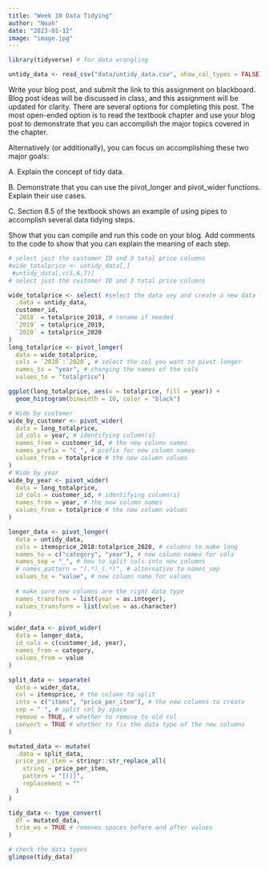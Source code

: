 ```yaml
---
title: "Week 10 Data Tidying"
author: "Noah"
date: "2023-01-12"
image: "image.jpg"
---
```

```r
library(tidyverse) # for data wrangling
```

```r
untidy_data <- read_csv("data/untidy_data.csv", show_col_types = FALSE)
```


Write your blog post, and submit the link to this assignment on blackboard. Blog post ideas will be discussed in class, and this assignment will be updated for clarity.
There are several options for completing this post. The most open-ended option is to read the textbook chapter and use your blog post to demonstrate that you can accomplish the major topics covered in the chapter.

Alternatively (or additionally), you can focus on accomplishing these two major goals:

A. Explain the concept of tidy data.

B. Demonstrate that you can use the pivot_longer and pivot_wider functions. Explain their use cases.

C. Section 8.5 of the textbook shows an example of using pipes to accomplish several data tidying steps.

Show that you can compile and run this code on your blog.
Add comments to the code to show that you can explain the meaning of each step.
```r
# select just the customer ID and 3 total price columns
#wide_totalprice <- untidy_data[,] 
 #untidy_data[,c(5,6,7)]
# select just the customer ID and 3 total price columns

wide_totalprice <- select( #select the data sey and create a new data frame 
  .data = untidy_data,
  customer_id, 
  `2018` = totalprice_2018, # rename if needed
  `2019` = totalprice_2019,
  `2020` = totalprice_2020
)
long_totalprice <- pivot_longer(
  data = wide_totalprice,
  cols = `2018`:`2020`, # select the col you want to pivot longer
  names_to = "year", # changing the names of the cols
  values_to = "totalprice") 

```

```r
ggplot(long_totalprice, aes(x = totalprice, fill = year)) +
  geom_histogram(binwidth = 10, color = "black")
```
```r
# Wide by customer 
wide_by_customer <- pivot_wider(
  data = long_totalprice,
  id_cols = year, # identifying column(s)
  names_from = customer_id, # the new column names
  names_prefix = "C_", # prefix for new column names
  values_from = totalprice # the new column values
)
# Wide by year
wide_by_year <- pivot_wider(
  data = long_totalprice,
  id_cols = customer_id, # identifying column(s)
  names_from = year, # the new column names
  values_from = totalprice # the new column values
)
```

```r
longer_data <- pivot_longer(
  data = untidy_data, 
  cols = itemsprice_2018:totalprice_2020, # columns to make long 
  names_to = c("category", "year"), # new column names for cols
  names_sep = "_", # how to split cols into new columns
  # names_pattern = "(.*)_(.*)", # alternative to names_sep
  values_to = "value", # new column name for values
  
  # make sure new columns are the right data type
  names_transform = list(year = as.integer),
  values_transform = list(value = as.character) 
)
```

```r
wider_data <- pivot_wider(
  data = longer_data,
  id_cols = c(customer_id, year),
  names_from = category,
  values_from = value
)
```

```r
split_data <- separate(
  data = wider_data, 
  col = itemsprice, # the column to split
  into = c("items", "price_per_item"), # the new columns to create
  sep = " ", # split col by space
  remove = TRUE, # whether to remove to old col
  convert = TRUE # whether to fix the data type of the new columns
)
```

```r
mutated_data <- mutate(
  .data = split_data,
  price_per_item = stringr::str_replace_all(
    string = price_per_item, 
    pattern = "[()]", 
    replacement = ""
  )
)
```

```r
tidy_data <- type_convert(
  df = mutated_data,
  trim_ws = TRUE # removes spaces before and after values
)

# check the data types
glimpse(tidy_data)
```
```r

```

